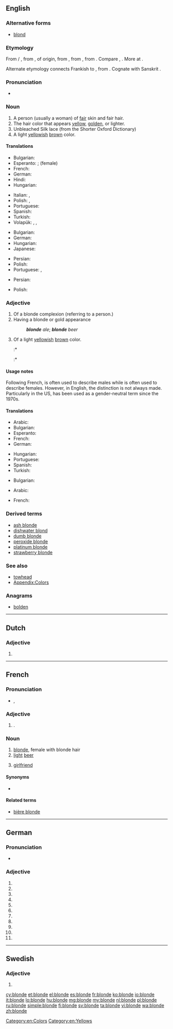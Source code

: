 ==English==
{{rfc}}

===Alternative forms===
* [[blond]]

===Etymology===
From {{etyl|frm}} {{term|blond|lang=fr}} {{m}} / {{term|blonde|lang=fr}} {{f}}, from {{etyl|fro}} {{term|blond|blond, blont|lang=fro}}, of {{etyl|gem}} origin, from {{etyl|frk}} {{recons|blund|blund|a mixed color between golden and light-brown|lang=frk}}, from {{etyl|gem-pro|en}} {{recons|blundaz||mixed, blinding|lang=gem-pro}}, from {{etyl|ine-pro|en}} {{recons|bʰlendʰ-||to become turbid, see badly, go blind|lang=ine-pro}}. Compare {{etyl|ang|-}} {{term|blondenfeax|''blonden''feax|grey-haired|lang=ang}}, {{ang}} {{term|blandan||to mix|lang=ang}}. More at {{l|en|blend}}.

Alternate etymology connects Frankish {{recons|blund|lang=frk}} to {{etyl|gem-pro|en}} {{recons|blundaz||blond|lang=gem-pro}}, from {{proto|ine-pro|bʰl̥ndʰ-||bʰlendʰ-|blond, red-haired|lang=en}}. Cognate with Sanskrit {{term|ब्रध्न||tr=bradhná|ruddy, pale red, yellowish|lang=sa}}.

===Pronunciation===
* {{IPA|/blɒnd/}}

===Noun===
{{en-noun}}

# A person (usually a woman) of [[fair]] skin and fair hair.
# The hair color that appears [[yellow]], [[golden]], or lighter.
# Unbleached Silk lace (from the Shorter Oxford Dictionary)
# A light [[yellow]]ish [[brown]] color.
#: {{color panel|F8E8A7}}

====Translations====
{{trans-top|a person}}
* Bulgarian: {{t-|bg|блондинка|f}}
* Esperanto: {{t-|eo|blondulo|xs=Esperanto}}; {{t-|eo|blondulino|xs=Esperanto}} (female)
* French: {{t+|fr|blonde|f}}
* German: {{t+|de|Blondine|f}}
* Hindi: {{t|hi|सुनहरे बालोंवाला|sc=Deva}}
* Hungarian: {{t+|hu|szőke}}
{{trans-mid}}
* Italian: {{t-|it|bionda|f}}, {{t+|it|biondo|m}}
* Polish: {{t+|pl|blondyn|m}}, {{t+|pl|blondynka|f}}
* Portuguese: {{t|pt|loira|f}} {{qualifier|Brazil}}
* Spanish: {{t+|es|rubia|f}}
* Turkish: {{t+|tr|sarışın}}
* Volapük: {{qualifier|male or female}} {{t+|vo|blonan}}, {{qualifier|male}} {{t-|vo|hiblonan}}, {{qualifier|female}} {{t+|vo|jiblonan}}
{{trans-bottom}}

{{trans-top|a hair color}}
* Bulgarian: {{t-|bg|руса коса}}
* German: {{t-|de|Blond|n}}
* Hungarian: {{t+|hu|szőke}}
* Japanese: {{t-|ja|金髪|tr=kinpatsu|sc=Jpan}}
{{trans-mid}}
* Persian: {{t+|fa|بور|sc=fa-Arab}}
* Polish: {{t+|pl|blond|m}}
* Portuguese: {{t-|pt|loira|f}}, {{t+|pt|loiro}}
{{trans-bottom}}

{{trans-top|a light yellowish color}}
* Persian: {{t+|fa|بور|sc=fa-Arab}}
{{trans-mid}}
* Polish: {{t+|pl|blond|m}}
{{trans-bottom}}

===Adjective===
{{en-adj|blonder|blondest|more}}

# Of a blonde complexion (referring to a person.)
# Having a blonde or gold appearance
#: '''''blonde''' ale''; '''''blonde''' beer''
# Of a light [[yellow]]ish [[brown]] color.
#:* {{quote-magazine
 |date=
 |year=2011
 |month=Feb
 |first=
 |last=
 |author=
 |coauthors=
 |title=Beauty Confessions
 |volume=216
 |issue=2
 |page=60
 |magazine=Redbook
 |publisher=
 |issn=
 |url=
 |passage=If you're going one or two shades lighter, don't even touch your brows. But if you're making a big change, soften them by tinting them with home haircolor: a lighter shade of brown for '''blonder''' shades, a golden shade if you're dyeing your hair red.
}}
#:* {{quote-magazine
 |date=
 |year=2012
 |month=Jan
 |first=
 |last=
 |author=
 |coauthors=
 |title=The Best Blonde Hair Color in Hollywood
 |volume=
 |issue=
 |page=
 |magazine=Cosmopolitan
 |publisher=
 |issn=
 |url=http://www.cosmopolitan.com/hairstyles-beauty/hair-care/best-blonde-hair-color#slide-1
 |passage='''Blonde''' bombshells have been around since the beginning of time, but lately, stars have really been stepping up their golden-haired game.
}}

====Usage notes====
Following French, {{term|blond||lang=en}} is often used to describe males while {{term||blonde|lang=en}} is often used to describe females. However, in English, the distinction is not always made. Particularly in the US, {{term|blond}} has been used as a gender-neutral term since the 1970s.

====Translations====
{{trans-top|of a blonde complexion}}
* Arabic: {{t-|ar|شقراء|f|alt=شَقْراء|tr=shaqra'|sc=Arab}}
* Bulgarian: {{t+|bg|рус|sc=Cyrl}}
* Esperanto: {{t-|eo|blonda|xs=Esperanto}}
* French: {{t+|fr|blonde}}
* German: {{t+|de|blond}}
{{trans-mid}}
* Hungarian: {{t+|hu|szőke}}
* Portuguese: {{t|pt|Brazil|alt=loiro}}
* Spanish: {{t|es|rubio}}
* Turkish: {{t+|tr|sarışın}}
{{trans-bottom}}

{{trans-top|having a blonde or gold appearance}}
* Bulgarian: {{t+|bg|златист|sc=Cyrl}}
{{trans-mid}}
{{trans-bottom}}

{{trans-top|of a light brown color}}
* Arabic: {{t-|ar|شقراء|f|alt=شَقْراء|tr=shaqra'|sc=Arab}}
{{trans-mid}}
* French: {{t+|fr|blonde}}
{{trans-bottom}}

===Derived terms===
* [[ash blonde]]
* [[dishwater blond]]
* [[dumb blonde]]
* [[peroxide blonde]]
* [[platinum blonde]]
* [[strawberry blonde]]

===See also===
* [[towhead]]
* [[Appendix:Colors]]

===Anagrams===
* [[bolden#English|bolden]]

[[Category:en:Colors]]
[[Category:en:Yellows]]

----

==Dutch==

===Adjective===
{{head|nl}}

# {{nl-adj-form|f=infl|blond}}

----

==French==

===Pronunciation===
* {{IPA|lang=fr|/blɔ̃d/}}, {{X-SAMPA|lang=fr|/blO~d/}}

===Adjective===
{{fr-adj-form|f}}

# {{feminine of|blond|lang=fr}}.

===Noun===
{{fr-noun|f}}

# [[blonde]], female with blonde hair
# [[light]] [[beer]]
# {{Canada|informal|lang=fr}} [[girlfriend]]

====Synonyms====
* {{sense|girlfriend}} {{l|fr|chum}}

====Related terms====
* [[bière blonde]]

----

==German==

===Pronunciation===
* {{IPA|/ˈblɔndə/|lang=de}}

===Adjective===
{{head|de|adjective form}}

# {{de-form-adj|s|f|n|blond}}
# {{de-form-adj|s|f|a|blond}}
# {{de-form-adj|s|p|n|blond}}
# {{de-form-adj|s|p|a|blond}}
# {{de-form-adj|w|m|n|blond}}
# {{de-form-adj|w|f|n|blond}}
# {{de-form-adj|w|f|a|blond}}
# {{de-form-adj|w|n|n|blond}}
# {{de-form-adj|w|n|a|blond}}
# {{de-form-adj|m|f|n|blond}}
# {{de-form-adj|m|f|a|blond}}

----

==Swedish==

===Adjective===
{{head|sv|adjective form}}

# {{sv-adj-form-abs-def-m|blond}}

[[cy:blonde]]
[[et:blonde]]
[[el:blonde]]
[[es:blonde]]
[[fr:blonde]]
[[ko:blonde]]
[[io:blonde]]
[[it:blonde]]
[[lo:blonde]]
[[hu:blonde]]
[[mg:blonde]]
[[my:blonde]]
[[nl:blonde]]
[[pl:blonde]]
[[ru:blonde]]
[[simple:blonde]]
[[fi:blonde]]
[[sv:blonde]]
[[ta:blonde]]
[[vi:blonde]]
[[wa:blonde]]
[[zh:blonde]]
